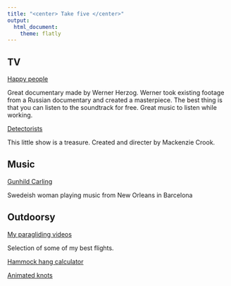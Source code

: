 ```yaml
---
title: "<center> Take five </center>"
output:
  html_document:
    theme: flatly
---
```



## TV 

[Happy people](happy_people.html)

Great documentary made by Werner Herzog. Werner took existing footage from a Russian documentary and created a masterpiece. The best thing is that you can listen to the soundtrack for free. Great music to listen while working.


[Detectorists](http://www.imdb.com/title/tt4082744/)

This little show is a treasure. Created and directer by Mackenzie Crook. 


## Music
[Gunhild Carling](https://www.youtube.com/watch?v=Gf-VmUdEywc)

Swedeish woman playing music from New Orleans in Barcelona

## Outdoorsy 

[My paragliding videos](https://vimeo.com/jansport/videos)

Selection of some of my best flights.


[Hammock hang calculator](http://theultimatehang.com/hammock-hang-calculator/)

[Animated knots](http://www.animatedknots.com/)

